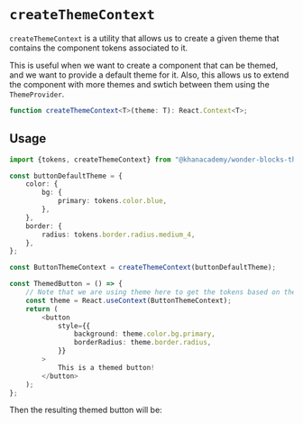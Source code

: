 


<Meta title="Theming / createThemeContext" />

# `createThemeContext`

`createThemeContext` is a utility that allows us to create a given theme that
contains the component tokens associated to it.

This is useful when we want to create a component that can be themed, and we
want to provide a default theme for it. Also, this allows us to extend the
component with more themes and swtich between them using the `ThemeProvider`.

```ts
function createThemeContext<T>(theme: T): React.Context<T>;
```

## Usage

```ts
import {tokens, createThemeContext} from "@khanacademy/wonder-blocks-theming";

const buttonDefaultTheme = {
    color: {
        bg: {
            primary: tokens.color.blue,
        },
    },
    border: {
        radius: tokens.border.radius.medium_4,
    },
};

const ButtonThemeContext = createThemeContext(buttonDefaultTheme);

const ThemedButton = () => {
    // Note that we are using theme here to get the tokens based on the selected theme.
    const theme = React.useContext(ButtonThemeContext);
    return (
        <button
            style={{
                background: theme.color.bg.primary,
                borderRadius: theme.border.radius,
            }}
        >
            This is a themed button!
        </button>
    );
};
```

Then the resulting themed button will be:

<ButtonWithTheme />
